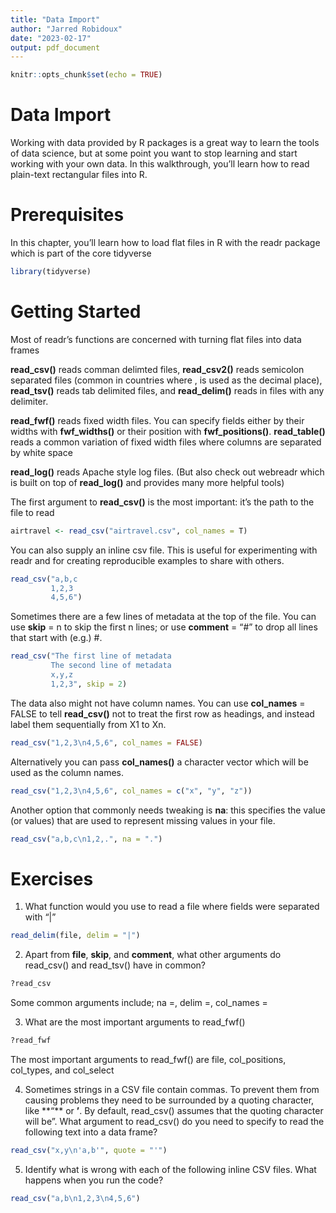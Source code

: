 ```yaml
---
title: "Data Import"
author: "Jarred Robidoux"
date: "2023-02-17"
output: pdf_document
---
```


```r
knitr::opts_chunk$set(echo = TRUE)
```

# __Data Import__
Working with data provided by R packages is a great way to learn the tools of data 
science, but at some point you want to stop learning and start working with your 
own data. In this walkthrough, you'll learn how to read plain-text rectangular files
into R. 

# __Prerequisites__
In this chapter, you'll learn how to load flat files in R with the readr package
which is part of the core tidyverse
```r
library(tidyverse)
```

# __Getting Started__
Most of readr's functions are concerned with turning flat files into data frames

**read_csv()** reads comman delimted files, **read_csv2()** reads semicolon separated
files (common in countries where , is used as the decimal place), **read_tsv()** reads
tab delimited files, and **read_delim()** reads in files with any delimiter.


**read_fwf()** reads fixed width files. You can specify fields either by their widths
with **fwf_widths()** or their position with **fwf_positions()**. **read_table()** reads
a common variation of fixed width files where columns are separated by white space

**read_log()** reads Apache style log files. (But also check out webreadr which is 
built on top of **read_log()** and provides many more helpful tools)

The first argument to **read_csv()** is the most important: it's the path to the file
to read
```r
airtravel <- read_csv("airtravel.csv", col_names = T)
```

You can also supply an inline csv file. This is useful for experimenting with readr
and for creating reproducible examples to share with others. 
```r
read_csv("a,b,c
         1,2,3
         4,5,6")
```

Sometimes there are a few lines of metadata at the top of the file. You can use 
**skip** = n to skip the first n lines; or use **comment** = "#" to drop all lines that start 
with (e.g.) #.
```r
read_csv("The first line of metadata
         The second line of metadata
         x,y,z
         1,2,3", skip = 2)
```

The data also might not have column names. You can use **col_names** = FALSE to tell
**read_csv()** not to treat the first row as headings, and instead label them sequentially from X1 to Xn.
```r
read_csv("1,2,3\n4,5,6", col_names = FALSE)
```

Alternatively you can pass **col_names()** a character vector which will be used as the column names. 
```r
read_csv("1,2,3\n4,5,6", col_names = c("x", "y", "z"))
```

Another option that commonly needs tweaking is **na**: this specifies the value (or values) that are used to represent missing values in your file. 
```r
read_csv("a,b,c\n1,2,.", na = ".")
```

# __Exercises__ 
1. What function would you use to read a file where fields were separated with "|"
```r
read_delim(file, delim = "|")
```

2. Apart from **file**, **skip**, and **comment**, what other arguments do read_csv() and read_tsv() have in common?
```r
?read_csv
```

Some common arguments include; na =, delim =, col_names = 

3. What are the most important arguments to read_fwf()
```r
?read_fwf
```

The most important arguments to read_fwf() are file, col_positions, col_types, and col_select

4. Sometimes strings in a CSV file contain commas. To prevent them from causing problems they need to be surrounded by a quoting character, like **"** or **'**. By default, read_csv() assumes that the quoting character will be ". What argument to read_csv() do you need to specify to read the following text into a data frame? 
```r
read_csv("x,y\n'a,b'", quote = "'")
```

5. Identify what is wrong with each of the following inline CSV files. What happens when you run the code? 
```r
read_csv("a,b\n1,2,3\n4,5,6")
```

